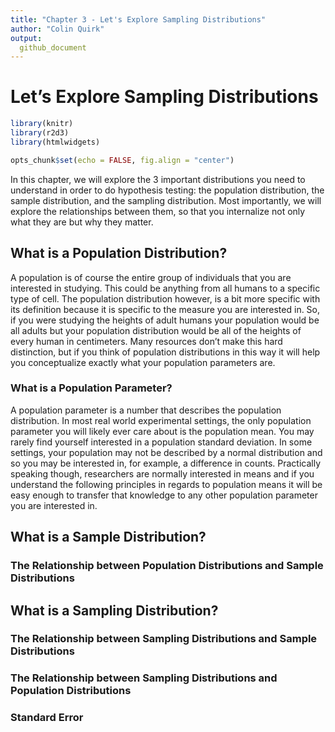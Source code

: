```yaml
---
title: "Chapter 3 - Let's Explore Sampling Distributions"
author: "Colin Quirk"
output:
  github_document
---
```


# Let's Explore Sampling Distributions

```r
library(knitr)
library(r2d3)
library(htmlwidgets)

opts_chunk$set(echo = FALSE, fig.align = "center")
```

In this chapter, we will explore the 3 important distributions you need to understand in order to do hypothesis testing: the population distribution, the sample distribution, and the sampling distribution. Most importantly, we will explore the relationships between them, so that you internalize not only what they are but why they matter.

## What is a Population Distribution?

A population is of course the entire group of individuals that you are interested in studying. This could be anything from all humans to a specific type of cell. The population distribution however, is a bit more specific with its definition because it is specific to the measure you are interested in. So, if you were studying the heights of adult humans your population would be all adults but your population distribution would be all of the heights of every human in centimeters. Many resources don't make this hard distinction, but if you think of population distributions in this way it will help you conceptualize exactly what your population parameters are.

### What is a Population Parameter?

A population parameter is a number that describes the population distribution. In most real world experimental settings, the only population parameter you will likely ever care about is the population mean. You may rarely find yourself interested in a population standard deviation. In some settings, your population may not be described by a normal distribution and so you may be interested in, for example, a difference in counts. Practically speaking though, researchers are normally interested in means and if you understand the following principles in regards to population means it will be easy enough to transfer that knowledge to any other population parameter you are interested in.

## What is a Sample Distribution?


### The Relationship between Population Distributions and Sample Distributions


## What is a Sampling Distribution?


### The Relationship between Sampling Distributions and Sample Distributions


### The Relationship between Sampling Distributions and Population Distributions


### Standard Error
